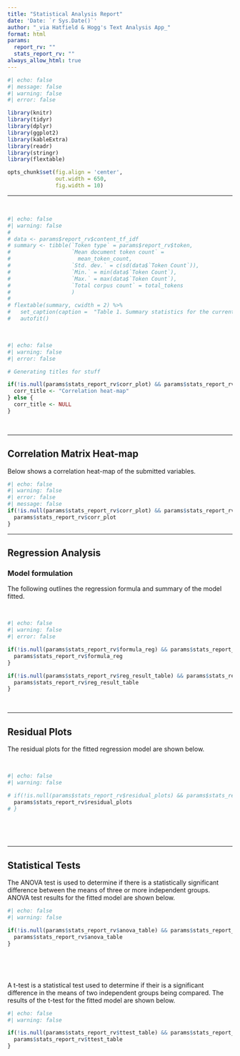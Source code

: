 ```yaml
---
title: "Statistical Analysis Report"
date: 'Date: `r Sys.Date()`'
author: "_via Hatfield & Hogg's Text Analysis App_"
format: html
params:
  report_rv: ""
  stats_report_rv: ""
always_allow_html: true
---
```


```r
#| echo: false
#| message: false
#| warning: false
#| error: false

library(knitr)
library(tidyr)
library(dplyr)
library(ggplot2)
library(kableExtra)
library(readr)
library(stringr)
library(flextable)

opts_chunk$set(fig.align = 'center',
               out.width = 650, 
               fig.width = 10)
```

---

\

```r
#| echo: false
#| warning: false
# 
# data <- params$report_rv$content_tf_idf
# summary <- tibble(`Token type` = params$report_rv$token,
#                   `Mean document token count` = 
#                     mean_token_count, 
#                   `Std. dev.` = c(sd(data$`Token Count`)),
#                   `Min.` = min(data$`Token Count`), 
#                   `Max.` = max(data$`Token Count`), 
#                   `Total corpus count` = total_tokens
#                   )
# 
# flextable(summary, cwidth = 2) %>% 
#   set_caption(caption =  "Table 1. Summary statistics for the current corpus.") %>% 
#   autofit()
```


\

```r
#| echo: false
#| warning: false
#| error: false

# Generating titles for stuff

if(!is.null(params$stats_report_rv$corr_plot) && params$stats_report_rv$corr_plot != ""){
  corr_title <- "Correlation heat-map"
} else {
  corr_title <- NULL
}
```

\

---

## Correlation Matrix Heat-map

Below shows a correlation heat-map of the submitted variables. 

```r
#| echo: false
#| warning: false
#| error: false
#| message: false
if(!is.null(params$stats_report_rv$corr_plot) && params$stats_report_rv$corr_plot != ""){
  params$stats_report_rv$corr_plot
}
```

---

## Regression Analysis

### Model formulation

The following outlines the regression formula and summary of the model fitted.\

\

```r
#| echo: false
#| warning: false
#| error: false

if(!is.null(params$stats_report_rv$formula_reg) && params$stats_report_rv$formula_reg != ""){
  params$stats_report_rv$formula_reg
}

if(!is.null(params$stats_report_rv$reg_result_table) && params$stats_report_rv$reg_result_table != ""){
  params$stats_report_rv$reg_result_table
}
```

\

---


## Residual Plots

The residual plots for the fitted regression model are shown below.\

\


```r
#| echo: false
#| warning: false

# if(!is.null(params$stats_report_rv$residual_plots) && params$stats_report_rv$residual_plots != ""){
  params$stats_report_rv$residual_plots
# }
```

\

\


---


## Statistical Tests

The ANOVA test is used to determine if there is a statistically significant difference between the means of three or more independent groups. ANOVA test results for the fitted model are shown below.

```r
#| echo: false
#| warning: false

if(!is.null(params$stats_report_rv$anova_table) && params$stats_report_rv$anova_table != ""){
  params$stats_report_rv$anova_table
}
```

\

\

A t-test is a statistical test used to determine if their is a significant difference in the means of two independent groups being compared. The results of the t-test for the fitted model are shown below.

```r
#| echo: false
#| warning: false

if(!is.null(params$stats_report_rv$ttest_table) && params$stats_report_rv$ttest_table != ""){
  params$stats_report_rv$ttest_table
}
```

\

\

<!-- The Chi-square test is used to determine whether there is a significant association between two categorical variables. The results of the chi square test for the fitted model are shown below. -->

<!-- ```{r} -->
<!-- #| echo: false -->
<!-- #| warning: false -->

<!-- if(!is.null(params$stats_report_rv$chisq_res) && params$stats_report_rv$chisq_res != ""){ -->
<!--   params$stats_report_rv$chisq_res -->
<!-- } -->
<!-- ``` -->

\

\

\

\
---
